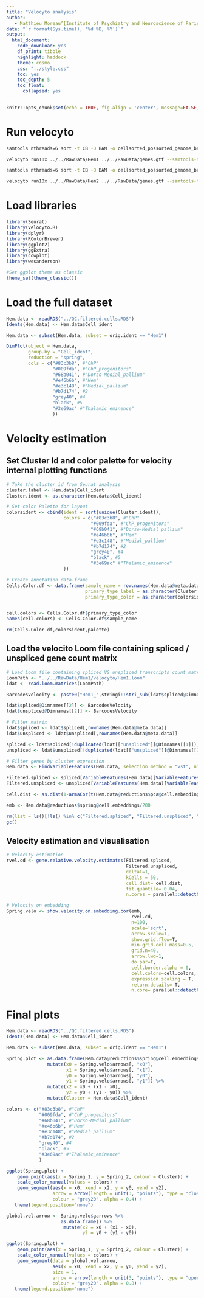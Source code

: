 ```yaml
---
title: "Velocyto analysis"
author:
   - Matthieu Moreau^[Institute of Psychiatry and Neuroscience of Paris, INSERM U1266, 75014, Paris, France, matthieu.moreau@inserm.fr] [![](https://orcid.org/sites/default/files/images/orcid_16x16.png)](https://orcid.org/0000-0002-2592-2373)
date: "`r format(Sys.time(), '%d %B, %Y')`"
output: 
  html_document: 
    code_download: yes
    df_print: tibble
    highlight: haddock
    theme: cosmo
    css: "../style.css"
    toc: yes
    toc_depth: 5
    toc_float:
      collapsed: yes
---
```


```r
knitr::opts_chunk$set(echo = TRUE, fig.align = 'center', message=FALSE, warning=FALSE, cache.lazy = FALSE)
```

# Run velocyto

```bash

samtools nthreads=6 sort -t CB -O BAM -o cellsorted_possorted_genome_bam.bam possorted_genome_bam.bam

velocyto run10x ../../RawData/Hem1 ../../RawData/genes.gtf --samtools-threads 6 --samtools-memory 1000 -vv
```

```bash

samtools nthreads=6 sort -t CB -O BAM -o cellsorted_possorted_genome_bam.bam possorted_genome_bam.bam

velocyto run10x ../../RawData/Hem2 ../../RawData/genes.gtf --samtools-threads 6 --samtools-memory 1000 -vv
```

# Load libraries

```r
library(Seurat)
library(velocyto.R)
library(dplyr)
library(RColorBrewer)
library(ggplot2)
library(ggExtra)
library(cowplot)
library(wesanderson)

#Set ggplot theme as classic
theme_set(theme_classic())
```

# Load the full dataset

```r
Hem.data <- readRDS("../QC.filtered.cells.RDS")
Idents(Hem.data) <- Hem.data$Cell_ident
```

```r
Hem.data <- subset(Hem.data, subset = orig.ident == "Hem1")
```

```r
DimPlot(object = Hem.data,
        group.by = "Cell_ident",
        reduction = "spring",
        cols = c("#83c3b8", #"ChP"
                 "#009fda", #"ChP_progenitors"
                 "#68b041", #"Dorso-Medial_pallium"
                 "#e46b6b", #"Hem"
                 "#e3c148", #"Medial_pallium"
                 "#b7d174", #2
                 "grey40", #4
                 "black", #5
                 "#3e69ac" #"Thalamic_eminence"
                 ))
```

# Velocity estimation

## Set Cluster Id and color palette for velocity internal plotting functions

```r
# Take the cluster id from Seurat analysis
cluster.label <- Hem.data$Cell_ident
Cluster.ident <- as.character(Hem.data$Cell_ident)

# Set color Palette for layout
colorsident <- cbind(ident = sort(unique(Cluster.ident)),
                     colors = c("#83c3b8", #"ChP"
                               "#009fda", #"ChP_progenitors"
                               "#68b041", #"Dorso-Medial_pallium"
                               "#e46b6b", #"Hem"
                               "#e3c148", #"Medial_pallium"
                               "#b7d174", #2
                               "grey40", #4
                               "black", #5
                               "#3e69ac" #"Thalamic_eminence"
                     ))

# Create annotation data.frame
Cells.Color.df <- data.frame(sample_name = row.names(Hem.data@meta.data),
                             primary_type_label = as.character(Cluster.ident),
                             primary_type_color = as.character(colorsident[match(Cluster.ident, colorsident[,1]),2]))


cell.colors <- Cells.Color.df$primary_type_color
names(cell.colors) <- Cells.Color.df$sample_name

rm(Cells.Color.df,colorsident,palette)
```

## Load the velocito Loom file containing spliced / unspliced gene count matrix

```r
# Load Loom file containing spliced VS unspliced transcripts count matrices
LoomPath <- "../../RawData/Hem1/velocyto/Hem1.loom" 
ldat <- read.loom.matrices(LoomPath)
```

```r
BarcodesVelocity <- paste0("Hem1_",stringi::stri_sub(ldat$spliced@Dimnames[[2]],6,21))

ldat$spliced@Dimnames[[2]] <- BarcodesVelocity
ldat$unspliced@Dimnames[[2]] <- BarcodesVelocity

# Filter matrix
ldat$spliced <- ldat$spliced[,rownames(Hem.data@meta.data)]
ldat$unspliced <- ldat$unspliced[,rownames(Hem.data@meta.data)]

spliced <- ldat$spliced[!duplicated(ldat[["unspliced"]]@Dimnames[[1]]),]
unspliced <- ldat$unspliced[!duplicated(ldat[["unspliced"]]@Dimnames[[1]]),]
```

```r
# Filter genes by cluster expression
Hem.data <- FindVariableFeatures(Hem.data, selection.method = "vst", nfeatures = 2000)

Filtered.spliced <- spliced[VariableFeatures(Hem.data)[VariableFeatures(Hem.data) %in% rownames(spliced)],]
Filtered.unspliced <- unspliced[VariableFeatures(Hem.data)[VariableFeatures(Hem.data) %in% rownames(unspliced)],]

cell.dist <- as.dist(1-armaCor(t(Hem.data@reductions$pca@cell.embeddings[,1:10])))

emb <- Hem.data@reductions$spring@cell.embeddings/200
```


```r
rm(list = ls()[!ls() %in% c("Filtered.spliced", "Filtered.unspliced", "cell.dist", "emb", "cell.colors")])
gc()
```


## Velocity estimation and visualisation

```r
# Velocity estimation
rvel.cd <- gene.relative.velocity.estimates(Filtered.spliced,
                                            Filtered.unspliced,
                                            deltaT=1,
                                            kCells = 50,
                                            cell.dist= cell.dist,
                                            fit.quantile= 0.04,
                                            n.cores = parallel::detectCores() -2)
```

```r
# Velocity on embedding
Spring.velo <- show.velocity.on.embedding.cor(emb,
                                              rvel.cd,
                                              n=100,
                                              scale='sqrt',
                                              arrow.scale=1,
                                              show.grid.flow=T,
                                              min.grid.cell.mass=0.5,
                                              grid.n=40,
                                              arrow.lwd=1,
                                              do.par=F,
                                              cell.border.alpha = 0,
                                              cell.colors=cell.colors,
                                              expression.scaling = T,
                                              return.details= T,
                                              n.core= parallel::detectCores() -2)
```

# Final plots

```r
Hem.data <- readRDS("../QC.filtered.cells.RDS")
Idents(Hem.data) <- Hem.data$Cell_ident
```

```r
Hem.data <- subset(Hem.data, subset = orig.ident == "Hem1")
```

```r
Spring.plot <- as.data.frame(Hem.data@reductions$spring@cell.embeddings/200) %>%
               mutate(x0 = Spring.velo$arrows[, "x0"],
                      x1 = Spring.velo$arrows[, "x1"],
                      y0 = Spring.velo$arrows[, "y0"],
                      y1 = Spring.velo$arrows[, "y1"]) %>%
               mutate(x2 = x0 + (x1 - x0),
                      y2 = y0 + (y1 - y0)) %>%
               mutate(Cluster = Hem.data$Cell_ident)

colors <- c("#83c3b8", #"ChP"
            "#009fda", #"ChP_progenitors"
            "#68b041", #"Dorso-Medial_pallium"
            "#e46b6b", #"Hem"
            "#e3c148", #"Medial_pallium"
            "#b7d174", #2
            "grey40", #4
            "black", #5
            "#3e69ac" #"Thalamic_eminence"
            )

ggplot(Spring.plot) +
    geom_point(aes(x = Spring_1, y = Spring_2, colour = Cluster)) +
    scale_color_manual(values = colors) +
    geom_segment(aes(x = x0, xend = x2, y = y0, yend = y2),
                 arrow = arrow(length = unit(3, "points"), type = "closed"),
                 colour = "grey20", alpha = 0.4) + 
   theme(legend.position="none")
```

```r
global.vel.arrow <- Spring.velo$garrows %>%
                    as.data.frame() %>%
                     mutate(x2 = x0 + (x1 - x0),
                            y2 = y0 + (y1 - y0))

ggplot(Spring.plot) +
    geom_point(aes(x = Spring_1, y = Spring_2, colour = Cluster)) +
    scale_color_manual(values = colors) +
    geom_segment(data = global.vel.arrow,
                 aes(x = x0, xend = x2, y = y0, yend = y2),
                 size = 1,
                 arrow = arrow(length = unit(3, "points"), type = "open"),
                 colour = "grey20", alpha = 0.8) + 
   theme(legend.position="none")
```


